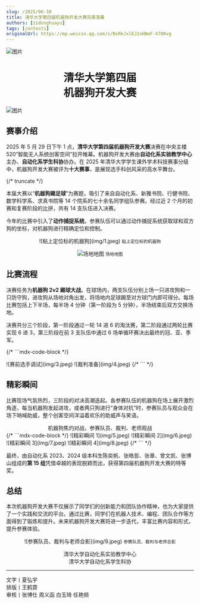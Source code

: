 ```yaml
---
slug: /2025/06-10
title: 清华大学第四届机器狗开发大赛完美落幕
authors: [zidonghuayu]
tags: [contests]
originalUrl: https://mp.weixin.qq.com/s/NsRkJxlEJ2xHNeF-X7OKvg
---
```


![图片](../05-07/img/1.png)

<center><h1>清华大学第四届<br />机器狗开发大赛</h1></center>

![图片](../05-07/img/2.png)

## 赛事介绍

2025 年 5 月 29 日下午 1 点，**清华大学第四届机器狗开发大赛**决赛在中央主楼 520“智能无人系统创客空间”拉开帷幕。机器狗开发大赛由**自动化系实验教学中心**主办、**自动化系学生科协**协办。在 2025 年清华大学学生课外学术科技赛事分级中，机器狗开发大赛被评为**十大赛事**，是展现选手科创风采的高水平舞台。

{/* truncate */}

本届大赛以“**机器狗踢足球**”为赛题，吸引了来自自动化系、新雅书院、行健书院、数学科学系、求真书院等 14 个院系的七十余名同学组队参赛。经过近 2 个月的初赛和复赛阶段的比拼，共有 14 支队伍进入决赛。

今年的比赛中引入了**动作捕捉系统**，参赛队伍可以通过动作捕捉系统获取球和双方狗的坐标，对机器狗进行精确定位和控制。

<center>
![粘上定位标的机器狗](img/1.jpeg)
<small>粘上定位标的机器狗</small>

![场地地图](img/2.png)
<small>场地地图</small>
</center>

## 比赛流程

决赛任务为**机器狗 2v2 踢球大战**。在球场内，两支队伍分别上场一只进攻狗和一只防守狗，进攻狗从场地对角出发，将场地内足球踢至对方球门内即可得分。每场比赛包括上下半场，每半场 4 分钟（第一阶段为 5 分钟），半场结束后双方交换场地。

决赛共分三个阶段，第一阶段通过一轮 14 进 6 的淘汰赛，第二阶段通过两轮比赛实现 6 进 3，第三阶段在前 3 支队伍中通过 6 场单循环赛决出最终的冠、亚、季军。

{/* ```mdx-code-block  */}

<Tabs>
  <TabItem value="1" label="赛前选手调试" default>
    ![赛前选手调试](img/3.jpeg)
  </TabItem>
  <TabItem value="2" label="裁判准备">
    ![裁判准备](img/4.jpeg)
  </TabItem>
</Tabs>
{/* ``` */}

## 精彩瞬间

比赛现场气氛热烈，三阶段的对决高潮迭起。各参赛队伍的机器狗在场上展开激烈角逐，每当机器狗发起进攻，或者两只狗进行“身体对抗”时，参赛队员与观众会在场下呐喊助威，整个创客空间洋溢着欢乐的助威声与笑语。

<center>机器狗焦灼对战，参赛队员、裁判、老师观战</center>
{/* ```mdx-code-block  */}
<Tabs>
  <TabItem value="1" label="精彩瞬间 1" default>
    ![精彩瞬间 1](img/5.jpeg)
  </TabItem>
  <TabItem value="2" label="精彩瞬间 2">
    ![精彩瞬间 2](img/6.jpeg)
  </TabItem>
  <TabItem value="3" label="精彩瞬间 3">
    ![精彩瞬间 3](img/7.jpeg)
  </TabItem>
  <TabItem value="4" label="精彩瞬间 4">
    ![精彩瞬间 4](img/8.jpeg)
  </TabItem>
</Tabs>
{/* ``` */}

最终，由自动化系 2023、2024 级本科生陈奕帆、张皓哲、张章、曾文凯、张博山组成的**第 15 组**凭借卓越的表现脱颖而出，获得第四届机器狗开发大赛的特等奖。

## 总结

本次机器狗开发大赛不仅展示了同学们的创新能力和团队协作精神，也为大家提供了一个实践和交流的平台。通过比赛，同学们在机器人技术、编程、团队合作等方面得到了锻炼和提升。未来机器狗开发大赛将进一步迭代，丰富比赛内容和形式，提升参赛体验。

<center>
![参赛队员、裁判与老师合影](img/9.jpeg)
<small>参赛队员、裁判与老师合影</small>

清华大学自动化系实验教学中心  
清华大学自动化系学生科协  
</center>

---

文字丨夏弘宇  
排版丨王鹤霏  
审核丨张博仕 周义函 白玉琦 任艳频
